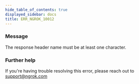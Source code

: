 ```yaml
---
hide_table_of_contents: true
displayed_sidebar: docs
title: ERR_NGROK_10012
---
```


### Message

The response header name must be at least one character.

<ErrorDetails />

### Further help

If you're having trouble resolving this error, please reach out to [support@ngrok.com](mailto:support@ngrok.com?subject=Help%20with%20ERR_NGROK_10012)
